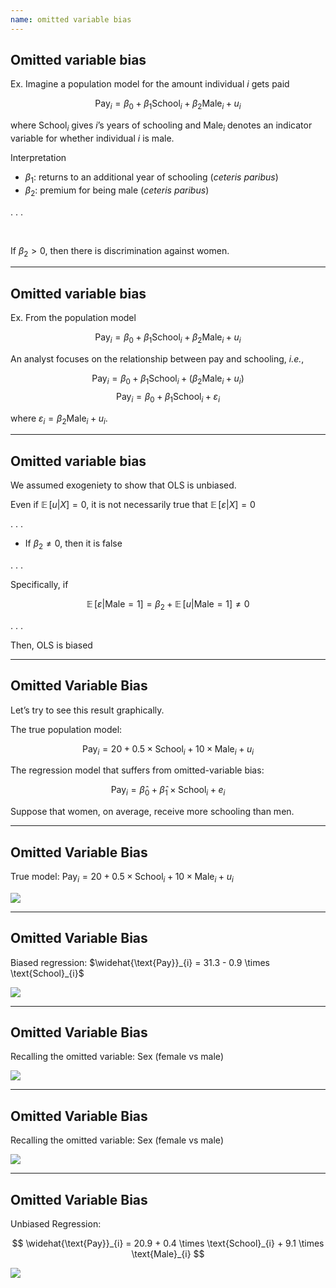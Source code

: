 ```yaml
---
name: omitted variable bias
---
```


## Omitted variable bias

[Ex.]{.ex} Imagine a population model for the amount individual $i$ gets paid

$$
\text{Pay}_i = \beta_0 + \beta_1 \text{School}_i + \beta_2 \text{Male}_i + u_i
$$

where $\text{School}_i$ gives $i$'s years of schooling and $\text{Male}_i$ denotes an indicator variable for whether individual $i$ is male.

[Interpretation]{.note}

- $\beta_1$: returns to an additional year of schooling (*ceteris paribus*)
- $\beta_2$: premium for being male (*ceteris paribus*)

. . .

<br>

If $\beta_2 > 0$, then there is discrimination against women.

---

## Omitted variable bias

[Ex.]{.ex} From the population model

$$
\text{Pay}_i = \beta_0 + \beta_1 \text{School}_i + \beta_2 \text{Male}_i + u_i
$$

An analyst focuses on the relationship between pay and schooling, _i.e._,

$$
\text{Pay}_i = \beta_0 + \beta_1 \text{School}_i + \left(\beta_2 \text{Male}_i + u_i\right)
$$
$$
\text{Pay}_i = \beta_0 + \beta_1 \text{School}_i + \varepsilon_i
$$

where $\varepsilon_i = \beta_2 \text{Male}_i + u_i$.

---

## Omitted variable bias {data-visibility="uncounted"}

We assumed exogeniety to show that OLS is unbiased. 

[Even if $\mathop{\mathbb{E}}\left[ u | X \right] = 0$, it is not necessarily true that $\mathop{\mathbb{E}}\left[ \varepsilon | X \right] = 0$]{.fragment} 

. . .

- If $\beta_2 \neq 0$, then it is false

. . .

Specifically, if

$$
\mathop{\mathbb{E}}\left[ \varepsilon | \text{Male} = 1 \right] = \beta_2 + \mathop{\mathbb{E}}\left[ u | \text{Male} = 1 \right] \neq 0
$$

. . .

Then, OLS is [biased]{.hi}

---

## Omitted Variable Bias

Let's try to see this result graphically.

The true population model:

$$
\text{Pay}_i = 20 + 0.5 \times \text{School}_i + 10 \times \text{Male}_i + u_i
$$

The regression model that suffers from omitted-variable bias:

$$
\text{Pay}_i = \hat{\beta}_0 + \hat{\beta}_1 \times \text{School}_i + e_i
$$

Suppose that women, on average, receive more schooling than men.

---

## Omitted Variable Bias

True model: $\text{Pay}_i = 20 + 0.5 \times \text{School}_i + 10 \times \text{Male}_i + u_i$

![](images/ovb-01.png){fig-align="center"}

---

## Omitted Variable Bias

Biased regression: $\widehat{\text{Pay}}_{i} = 31.3 - 0.9 \times \text{School}_{i}$

![](images/ovb-02.png){fig-align="center"}

---

## Omitted Variable Bias

Recalling the omitted variable: Sex ([female]{.hp} vs [male]{.h})

![](images/ovb-03.png){fig-align="center"}

---

## Omitted Variable Bias

Recalling the omitted variable: Sex ([female]{.hp} vs [male]{.h})

![](images/ovb-04.png){fig-align="center"}

---

## Omitted Variable Bias

Unbiased Regression:

$$
    \widehat{\text{Pay}}_{i} = 20.9 + 0.4 \times \text{School}_{i} + 9.1 \times \text{Male}_{i}
$$

![](images/ovb-05.png){fig-align="center"}